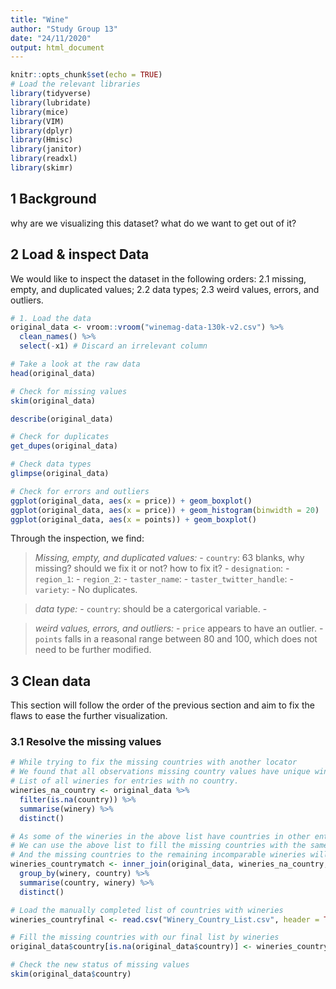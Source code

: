 ```yaml
---
title: "Wine"
author: "Study Group 13"
date: "24/11/2020"
output: html_document
---
```


```r
knitr::opts_chunk$set(echo = TRUE)
# Load the relevant libraries
library(tidyverse)
library(lubridate)
library(mice) 
library(VIM)
library(dplyr)
library(Hmisc)
library(janitor)
library(readxl)
library(skimr)
```

## 1 Background

why are we visualizing this dataset? what do we want to get out of it?

## 2 Load & inspect Data
We would like to inspect the dataset in the following orders:
2.1 missing, empty, and duplicated values;
2.2 data types;
2.3 weird values, errors, and outliers.

```r
# 1. Load the data
original_data <- vroom::vroom("winemag-data-130k-v2.csv") %>% 
  clean_names() %>% 
  select(-x1) # Discard an irrelevant column

# Take a look at the raw data
head(original_data)

# Check for missing values
skim(original_data)

describe(original_data) 

# Check for duplicates
get_dupes(original_data)

# Check data types
glimpse(original_data)

# Check for errors and outliers
ggplot(original_data, aes(x = price)) + geom_boxplot()
ggplot(original_data, aes(x = price)) + geom_histogram(binwidth = 20)
ggplot(original_data, aes(x = points)) + geom_boxplot()
```

Through the inspection, we find:

> *Missing, empty, and duplicated values:*
- `country`: 63 blanks, why missing? should we fix it or not? how to fix it?
- `designation`: 
- `region_1`:
- `region_2`:
- `taster_name`:
- `taster_twitter_handle`:
- `variety`:
- No duplicates.

> *data type:*
- `country`: should be a catergorical variable.
- 

> *weird values, errors, and outliers:*
- `price` appears to have an outlier.
- `points` falls in a reasonal range between 80 and 100, which does not need to be further modified.

## 3 Clean data
This section will follow the order of the previous section and aim to fix the flaws to ease the further visualization.

### 3.1 Resolve the missing values 
```r
# While trying to fix the missing countries with another locator
# We found that all observations missing country values have unique winery values
# List of all wineries for entries with no country.
wineries_na_country <- original_data %>% 
  filter(is.na(country)) %>% 
  summarise(winery) %>% 
  distinct()

# As some of the wineries in the above list have countries in other entries
# We can use the above list to fill the missing countries with the same wineries
# And the missing countries to the remaining incomparable wineries will be manually searched
wineries_countrymatch <- inner_join(original_data, wineries_na_country, by = "winery") %>%
  group_by(winery, country) %>% 
  summarise(country, winery) %>% 
  distinct()

# Load the manually completed list of countries with wineries
wineries_countryfinal <- read.csv("Winery_Country_List.csv", header = TRUE)

# Fill the missing countries with our final list by wineries 
original_data$country[is.na(original_data$country)] <- wineries_countryfinal$country[match(original_data$winery, wineries_countryfinal$winery)][which(is.na(original_data$country))]

# Check the new status of missing values
skim(original_data$country)

```

